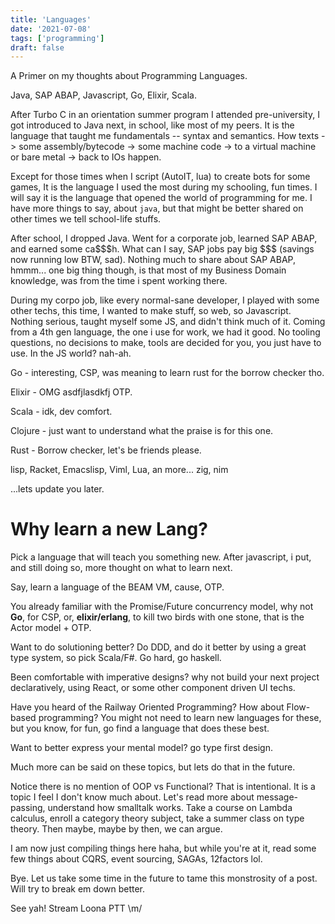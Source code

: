 ```yaml
---
title: 'Languages'
date: '2021-07-08'
tags: ['programming']
draft: false
---
```


A Primer on my thoughts about Programming Languages.

Java, SAP ABAP, Javascript, Go, Elixir, Scala.

After Turbo C in an orientation summer program I attended pre-university, I got introduced to Java next, in school, like most of my peers. It is the language that taught me fundamentals -- syntax and semantics. How texts -> some assembly/bytecode -> some machine code -> to a virtual machine or bare metal -> back to IOs happen.

Except for those times when I script (AutoIT, lua) to create bots for some games, It is the language I used the most during my schooling, fun times. I will say it is the language that opened the world of programming for me. I have more things to say, about `java`, but that might be better shared on other times we tell school-life stuffs.

After school, I dropped Java. Went for a corporate job, learned SAP ABAP, and earned some ca\$\$\$h. What can I say, SAP jobs pay big \$\$\$ (savings now running low BTW, sad). Nothing much to share about SAP ABAP, hmmm... one big thing though, is that most of my Business Domain knowledge, was from the time i spent working there.

During my corpo job, like every normal-sane developer, I played with some other techs, this time, I wanted to make stuff, so web, so Javascript. Nothing serious, taught myself some JS, and didn't think much of it.
Coming from a 4th gen language, the one i use for work, we had it good. No tooling questions, no decisions to make, tools are decided for you, you just have to use. In the JS world? nah-ah.

Go - interesting, CSP, was meaning to learn rust for the borrow checker tho.

Elixir - OMG asdfjlasdkfj OTP.

Scala - idk, dev comfort.

Clojure - just want to understand what the praise is for this one.

Rust - Borrow checker, let's be friends please.

lisp, Racket, Emacslisp, Viml, Lua, an more... zig, nim

...lets update you later.

# Why learn a new Lang?

Pick a language that will teach you something new. After javascript, i put, and still doing so, more thought on what to learn next.

Say, learn a language of the BEAM VM, cause, OTP.

You already familiar with the Promise/Future concurrency model, why not **Go**, for CSP, or, **elixir/erlang**, to kill two birds with one stone, that is the Actor model + OTP.

Want to do solutioning better? Do DDD, and do it better by using a great type system, so pick Scala/F#. Go hard, go haskell.

Been comfortable with imperative designs? why not build your next project declaratively, using React, or some other component driven UI techs.

Have you heard of the Railway Oriented Programming? How about Flow-based programming? You might not need to learn new languages for these, but you know, for fun, go find a language that does these best.

Want to better express your mental model? go type first design.

Much more can be said on these topics, but lets do that in the future.

Notice there is no mention of OOP vs Functional? That is intentional.
It is a topic I feel I don't know much about. Let's read more about message-passing, understand how smalltalk works. Take a course on Lambda calculus, enroll a category theory subject, take a summer class on type theory. Then maybe, maybe by then, we can argue.

I am now just compiling things here haha, but while you're at it, read some few things about CQRS, event sourcing, SAGAs, 12factors lol.

Bye. Let us take some time in the future to tame this monstrosity of a post. Will try to break em down better.

See yah! Stream Loona PTT \m/
